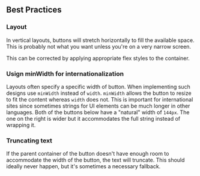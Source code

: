 
<Meta of={BestPracticesStories} />

## Best Practices

### Layout

In vertical layouts, buttons will stretch horizontally to fill the available
space. This is probably not what you want unless you're on a very narrow
screen.

<Canvas of={BestPracticesStories.FullBleedButton} />

This can be corrected by applying appropriate flex styles to the container.

<Canvas of={BestPracticesStories.ButtonsInRows} />

### Usign minWidth for internationalization

Layouts often specify a specific width of button. When implementing such designs
use `minWidth` instead of `width`. `minWidth` allows the button to resize to fit
the content whereas `width` does not. This is important for international sites
since sometimes strings for UI elements can be much longer in other languages.
Both of the buttons below have a "natural" width of `144px`. The one on the
right is wider but it accommodates the full string instead of wrapping it.

<Canvas of={BestPracticesStories.UsingMinWidth} />

### Truncating text

If the parent container of the button doesn't have enough room to accommodate
the width of the button, the text will truncate. This should ideally never
happen, but it's sometimes a necessary fallback.

<Canvas of={BestPracticesStories.TruncatingText} />
